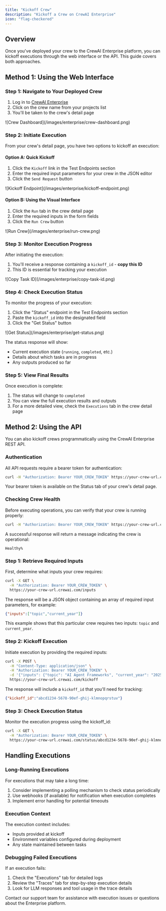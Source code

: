 ```yaml
---
title: "Kickoff Crew"
description: "Kickoff a Crew on CrewAI Enterprise"
icon: "flag-checkered"
---
```


## Overview

Once you've deployed your crew to the CrewAI Enterprise platform, you can kickoff executions through the web interface or the API. This guide covers both approaches.

## Method 1: Using the Web Interface

### Step 1: Navigate to Your Deployed Crew

1. Log in to [CrewAI Enterprise](https://app.crewai.com)
2. Click on the crew name from your projects list
3. You'll be taken to the crew's detail page

<Frame>
  ![Crew Dashboard](/images/enterprise/crew-dashboard.png)
</Frame>

### Step 2: Initiate Execution

From your crew's detail page, you have two options to kickoff an execution:

#### Option A: Quick Kickoff

1. Click the `Kickoff` link in the Test Endpoints section
2. Enter the required input parameters for your crew in the JSON editor
3. Click the `Send Request` button

<Frame>
  ![Kickoff Endpoint](/images/enterprise/kickoff-endpoint.png)
</Frame>

#### Option B: Using the Visual Interface

1. Click the `Run` tab in the crew detail page
2. Enter the required inputs in the form fields
3. Click the `Run Crew` button

<Frame>
  ![Run Crew](/images/enterprise/run-crew.png)
</Frame>

### Step 3: Monitor Execution Progress

After initiating the execution:

1. You'll receive a response containing a `kickoff_id` - **copy this ID**
2. This ID is essential for tracking your execution

<Frame>
  ![Copy Task ID](/images/enterprise/copy-task-id.png)
</Frame>

### Step 4: Check Execution Status

To monitor the progress of your execution:

1. Click the "Status" endpoint in the Test Endpoints section
2. Paste the `kickoff_id` into the designated field
3. Click the "Get Status" button

<Frame>
  ![Get Status](/images/enterprise/get-status.png)
</Frame>

The status response will show:
- Current execution state (`running`, `completed`, etc.)
- Details about which tasks are in progress
- Any outputs produced so far

### Step 5: View Final Results

Once execution is complete:

1. The status will change to `completed`
2. You can view the full execution results and outputs
3. For a more detailed view, check the `Executions` tab in the crew detail page

## Method 2: Using the API

You can also kickoff crews programmatically using the CrewAI Enterprise REST API.

### Authentication

All API requests require a bearer token for authentication:

```bash
curl -H "Authorization: Bearer YOUR_CREW_TOKEN" https://your-crew-url.crewai.com
```

Your bearer token is available on the Status tab of your crew's detail page.

### Checking Crew Health

Before executing operations, you can verify that your crew is running properly:

```bash
curl -H "Authorization: Bearer YOUR_CREW_TOKEN" https://your-crew-url.crewai.com
```

A successful response will return a message indicating the crew is operational:

```
Healthy%
```

### Step 1: Retrieve Required Inputs

First, determine what inputs your crew requires:

```bash
curl -X GET \
  -H "Authorization: Bearer YOUR_CREW_TOKEN" \
  https://your-crew-url.crewai.com/inputs
```

The response will be a JSON object containing an array of required input parameters, for example:

```json
{"inputs":["topic","current_year"]}
```

This example shows that this particular crew requires two inputs: `topic` and `current_year`.

### Step 2: Kickoff Execution

Initiate execution by providing the required inputs:

```bash
curl -X POST \
  -H "Content-Type: application/json" \
  -H "Authorization: Bearer YOUR_CREW_TOKEN" \
  -d '{"inputs": {"topic": "AI Agent Frameworks", "current_year": "2025"}}' \
  https://your-crew-url.crewai.com/kickoff
```

The response will include a `kickoff_id` that you'll need for tracking:

```json
{"kickoff_id":"abcd1234-5678-90ef-ghij-klmnopqrstuv"}
```

### Step 3: Check Execution Status

Monitor the execution progress using the kickoff_id:

```bash
curl -X GET \
  -H "Authorization: Bearer YOUR_CREW_TOKEN" \
  https://your-crew-url.crewai.com/status/abcd1234-5678-90ef-ghij-klmnopqrstuv
```

## Handling Executions

### Long-Running Executions

For executions that may take a long time:

1. Consider implementing a polling mechanism to check status periodically
2. Use webhooks (if available) for notification when execution completes
3. Implement error handling for potential timeouts

### Execution Context

The execution context includes:

- Inputs provided at kickoff
- Environment variables configured during deployment
- Any state maintained between tasks

### Debugging Failed Executions

If an execution fails:

1. Check the "Executions" tab for detailed logs
2. Review the "Traces" tab for step-by-step execution details
3. Look for LLM responses and tool usage in the trace details

<Card title="Need Help?" icon="headset" href="mailto:support@crewai.com">
  Contact our support team for assistance with execution issues or questions about the Enterprise platform.
</Card>

